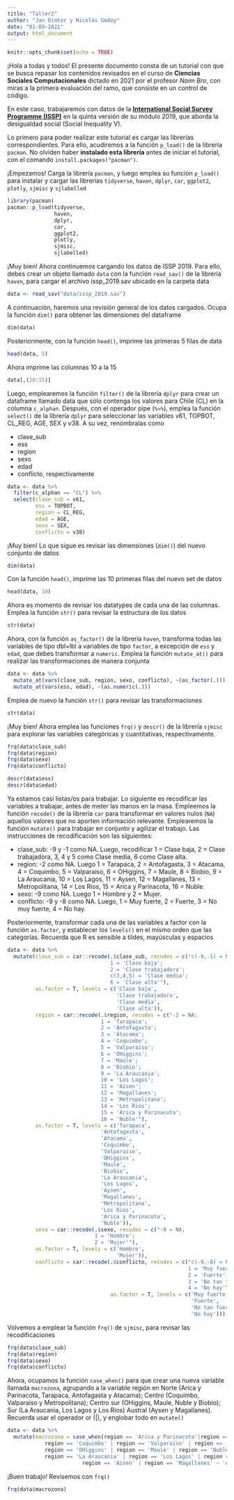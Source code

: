 ```yaml
---
title: "Taller2"
author: "Jan Dimter y Nicolás Godoy"
date: "01-09-2021"
output: html_document
---
```


```r
knitr::opts_chunk$set(echo = TRUE)
```

¡Hola a todas y todos! El presente documento consta de un tutorial con que se busca repasar los contenidos revisados en el curso de **Ciencias Sociales Computacionales** dictado en 2021 por el profesor _Naim Bro_, con miras a la primera evaluación del ramo, que consiste en un control de código. 

En este caso, trabajaremos con datos de la [**International Social Survey Programme (ISSP)**](http://w.issp.org/data-download/by-year/) en la quinta versión de su módulo 2019, que aborda la desigualdad social (Social Inequality V).

Lo primero para poder realizar este tutorial es cargar las librerías correspondientes. Para ello, acudiremos a la función `p_load()` de la librería `pacman`. No olviden haber **instalado esta librería** antes de iniciar el tutorial, con el comando `install.packages("pacman")`.

¡Empezamos! Carga la librería `pacman`, y luego emplea su función `p_load()` para instalar y cargar las librerías `tidyverse`, `haven`, `dplyr`, `car`, `ggplot2`, `plotly`, `sjmisc` y `sjlabelled`

```r
library(pacman)
pacman::p_load(tidyverse,
               haven,
               dplyr, 
               car,
               ggplot2,
               plotly,
               sjmisc,
               sjlabelled)
```

¡Muy bien! Ahora continuemos cargando los datos de ISSP 2019. Para ello, debes crear un objeto llamado `data` con la función `read_sav()` de la librería `haven`, para cargar el archivo issp_2019.sav ubicado en la carpeta data

```r
data <- read_sav("data/issp_2019.sav")
```

A continuación, haremos una revisión general de los datos cargados. Ocupa la función `dim()` para obtener las dimensiones del dataframe

```r
dim(data)
```

Posteriormente, con la función `head()`, imprime las primeras 5 filas de data

```r
head(data, 5)
```

Ahora imprime las columnas 10 a la 15

```r
data[,(10:15)]
```

Luego, emplearemos la función `filter()` de la librería `dplyr` para crear un dataframe llamado data que sólo contenga los valores para Chile (CL) en la columna `c_alphan`. Después, con el operador pipe (`%>%`), emplea la función `select()` de la librería `dplyr` para seleccionar las variables v61, TOPBOT, CL_REG, AGE, SEX y v38. A su vez, renómbralas como

- clase_sub
- ess
- region
- sexo
- edad
- conflicto, respectivamente

```r
data <- data %>% 
  filter(c_alphan == "CL") %>% 
  select(clase_sub = v61,
         ess = TOPBOT,
         region = CL_REG,
         edad = AGE,
         sexo = SEX,
         conflicto = v38)
```

¡Muy bien! Lo que sigue es revisar las dimensiones (`dim()`) del nuevo conjunto de datos

```r
dim(data)
```

Con la función `head()`, imprime las 10 primeras filas del nuevo set de datos

```r
head(data, 10)
```

Ahora es momento de revisar los datatypes de cada una de las columnas. Emplea la función `str()` para revisar la estructura de los datos

```r
str(data)
```

Ahora, con la función `as_factor()` de la librería `haven`, transforma todas las variables de tipo dbl+lbl a variables de tipo `factor`, a excepción de `ess` y `edad`, que debes transformar a `numeric`. Emplea la función `mutate_at()` para realizar las transformaciones de manera conjunta

```r
data <- data %>% 
  mutate_at(vars(clase_sub, region, sexo, conflicto), ~(as_factor(.))) %>% 
  mutate_at(vars(ess, edad), ~(as.numeric(.)))
```

Emplea de nuevo la función `str()` para revisar las transformaciones

```r
str(data)
```

¡Muy bien! Ahora emplea las funciones `frq()` y `descr()` de la librería `sjmisc` para explorar las variables categóricas y cuantitativas, respectivamente. 

```r
frq(data$clase_sub)
frq(data$region)
frq(data$sexo)
frq(data$conflicto)

descr(data$ess)
descr(data$edad)
```

Ya estamos casi listas/os para trabajar. Lo siguiente es recodificar las variables a trabajar, antes de meter las manos en la masa. Empleemos la función `recode()` de la librería `car` para transformar en valores nulos (`NA`) aquellos valores que no aporten información relevante. Emplearemos la función `mutate()` para trabajar en conjunto y agilizar el trabajo. Las instrucciones de recodificación son las siguientes: 

- clase_sub: -9 y -1 como NA. Luego, recodificar 1 = Clase baja, 2 = Clase trabajadora, 3, 4 y 5 como Clase media, 6 como Clase alta. 
- region: -2 como NA. Luego 1 = Tarapaca, 2 = Antofagasta, 3 = Atacama, 4 = Coquimbo, 5 = Valparaiso, 6 = OHiggins, 7 = Maule, 8 = Biobio, 9 = La Araucania, 10 = Los Lagos, 11 = Aysen, 12 = Magallanes, 13 = Metropolitana, 14 = Los Rios, 15 = Arica y Parinacota, 16 = Nuble. 
- sexo: -9 como NA. Luego 1 = Hombre y 2 = Mujer. 
- conflicto: -9 y -8 como NA. Luego, 1 = Muy fuerte, 2 = Fuerte, 3 = No muy fuerte, 4 = No hay. 

Posteriormente, transformar cada una de las variables a factor con la función `as.factor`, y establecer los `levels()` en el mismo orden que las categorías. Recuerda que R es sensible a tildes, mayúsculas y espacios

```r
data <- data %>% 
  mutate(clase_sub = car::recode(.$clase_sub, recodes = c("c(-9,-1) = NA;
                                 1 = 'Clase baja'; 
                                 2 = 'Clase trabajadora'; 
                                 c(3,4,5) = 'Clase media'; 
                                 6 = 'Clase alta'"),
         as.factor = T, levels = c('Clase baja', 
                                   'Clase trabajadora',
                                   'Clase media',
                                   'Clase alta')), 
         region = car::recode(.$region, recodes = c("-2 = NA;
                              1 = 'Tarapaca';
                              2 = 'Antofagasta';
                              3 = 'Atacama';
                              4 = 'Coquimbo';
                              5 = 'Valparaiso';
                              6 = 'OHiggins';
                              7 = 'Maule';
                              8 = 'Biobio';
                              9 = 'La Araucania';
                              10 = 'Los Lagos';
                              11 = 'Aisen';
                              12 = 'Magallanes';
                              13 = 'Metropolitana';
                              14 = 'Los Rios';
                              15 = 'Arica y Parinacota';
                              16 = 'Nuble'"), 
         as.factor = T, levels = c('Tarapaca',
                              'Antofagasta',
                              'Atacama',
                              'Coquimbo',
                              'Valparaiso',
                              'OHiggins',
                              'Maule',
                              'Biobio',
                              'La Araucania',
                              'Los Lagos',
                              'Aysen',
                              'Magallanes',
                              'Metropolitana',
                              'Los Rios',
                              'Arica y Parinacota',
                              'Nuble')), 
         sexo = car::recode(.$sexo, recodes = c("-9 = NA;
                            1 = 'Hombre';
                            2 = 'Mujer'"),
         as.factor = T, levels = c('Hombre',
                                   'Mujer')),
         conflicto = car::recode(.$conflicto, recodes = c("c(-9,-8) = NA;
                                                          1 = 'Muy fuerte';
                                                          2 = 'Fuerte';
                                                          3 = 'No tan fuerte';
                                                          4 = 'No hay'"),
                                 as.factor = T, levels = c('Muy fuerte',
                                                           'Fuerte',
                                                           'No tan fuerte',
                                                           'No hay')))
```

Volvemos a emplear la función `frq()` de `sjmisc`, para revisar las recodificaciones

```r
frq(data$clase_sub)
frq(data$region)
frq(data$sexo)
frq(data$conflicto)
```

Ahora, ocupamos la función `case_when()` para que crear una nueva variable llamada `macrozona`, agrupando a la variable región en Norte (Arica y Parinacota, Tarapaca, Antofagasta y Atacama); Centro (Coquimbo, Valparaiso y Metropolitana); Centro sur (OHiggins, Maule, Nuble y Biobio); Sur (La Araucania, Los Lagos y Los Rios) Austral (Aysen y Magallanes). Recuerda usar el operador or (|), y englobar todo en `mutate()`

```r
data <- data %>% 
  mutate(macrozona = case_when(region == 'Arica y Parinacota'|region == 'Tarapaca' | region == 'Antofagasta'| region == 'Atacama' ~ 'Norte',
            region == 'Coquimbo' | region == 'Valparaiso' | region == 'Metropolitana' ~ 'Centro',
            region == 'OHiggins' | region == 'Maule' | region == 'Nuble' | region == 'Biobio' ~ 'Centro sur',
            region == 'La Araucania' | region == 'Los Lagos' | region == 'Los Rios' ~ 'Sur',
                        region == 'Aisen' | region == 'Magallanes' ~ 'Austral'))
```

¡Buen trabajo! Revisemos con `frq()`

```r
frq(data$macrozona)
```




